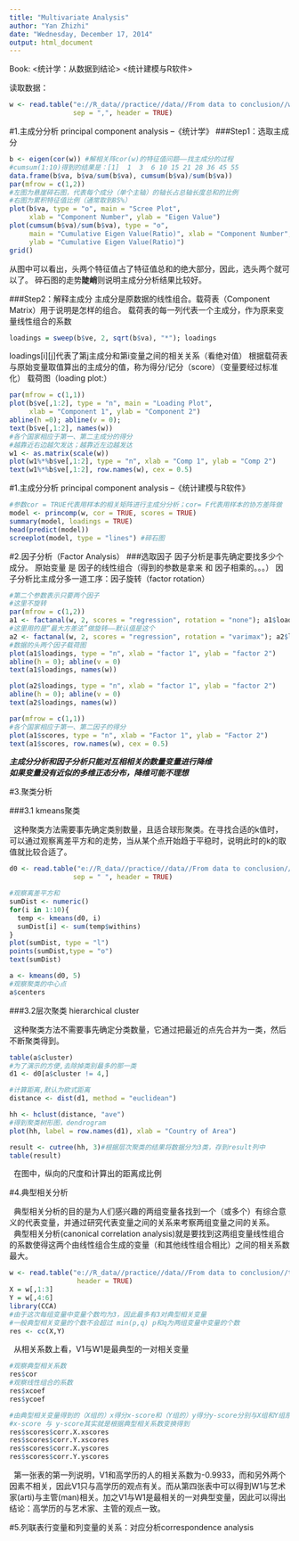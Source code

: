 ```yaml
---
title: "Multivariate Analysis"
author: "Yan Zhizhi"
date: "Wednesday, December 17, 2014"
output: html_document
---
```


Book: <统计学：从数据到结论>
      <统计建模与R软件>

读取数据：
```r
w <- read.table("e://R_data//practice//data//From data to conclusion//who.txt",
                sep = ",", header = TRUE)
```

#1.主成分分析 principal component analysis --《统计学》
###Step1：选取主成分
```r
b <- eigen(cor(w)) #解相关阵cor(w)的特征值问题——找主成分的过程
#cumsum(1:10)得到的结果是：[1]  1  3  6 10 15 21 28 36 45 55
data.frame(b$va, b$va/sum(b$va), cumsum(b$va)/sum(b$va))
par(mfrow = c(1,2))
#左图为悬崖碎石图，代表每个成分（单个主轴）的轴长占总轴长度总和的比例
#右图为累积特征值比例（通常取到85%）
plot(b$va, type = "o", main = "Scree Plot",
     xlab = "Component Number", ylab = "Eigen Value")
plot(cumsum(b$va)/sum(b$va), type = "o", 
     main = "Cumulative Eigen Value(Ratio)", xlab = "Component Number",
     ylab = "Cumulative Eigen Value(Ratio)")
grid()
```
    
从图中可以看出，头两个特征值占了特征值总和的绝大部分，因此，选头两个就可以了。
碎石图的走势**陡峭**则说明主成分分析结果比较好。

###Step2：解释主成分
主成分是原数据的线性组合。载荷表（Component Matrix）用于说明是怎样的组合。
载荷表的每一列代表一个主成分，作为原来变量线性组合的系数
```r
loadings = sweep(b$ve, 2, sqrt(b$va), "*"); loadings
```

loadings[i][j]代表了第j主成分和第i变量之间的相关关系（看绝对值）
根据载荷表与原始变量取值算出的主成分的值，称为得分/记分（score）（变量要经过标准化）
载荷图（loading plot:）
```r
par(mfrow = c(1,1))
plot(b$ve[,1:2], type = "n", main = "Loading Plot",
     xlab = "Component 1", ylab = "Component 2")
abline(h =0); abline(v = 0);
text(b$ve[,1:2], names(w))
#各个国家相应于第一、第二主成分的得分
#越靠近右边越欠发达；越靠近左边越发达
w1 <- as.matrix(scale(w))
plot(w1%*%b$ve[,1:2], type = "n", xlab = "Comp 1", ylab = "Comp 2")
text(w1%*%b$ve[,1:2], row.names(w), cex = 0.5)
```

#1.主成分分析 principal component analysis --《统计建模与R软件》
```r
#参数cor = TRUE代表用样本的相关矩阵进行主成分分析；cor= F代表用样本的协方差阵做
model <- princomp(w, cor = TRUE, scores = TRUE)
summary(model, loadings = TRUE)
head(predict(model))
screeplot(model, type = "lines") #碎石图
```


#2.因子分析（Factor Analysis）
###选取因子 
因子分析是事先确定要找多少个成分。
原始变量 是 因子的线性组合（得到的参数是拿来 和 因子相乘的。。。）
因子分析比主成分多一道工序：因子旋转（factor rotation）
```r
#第二个参数表示只要两个因子
#这里不旋转
par(mfrow = c(1,2))
a1 <- factanal(w, 2, scores = "regression", rotation = "none"); a1$loading
#这里用的是“最大方差法”做旋转——默认值是这个
a2 <- factanal(w, 2, scores = "regression", rotation = "varimax"); a2$loading
#数据的头两个因子载荷图
plot(a1$loadings, type = "n", xlab = "factor 1", ylab = "factor 2")
abline(h = 0); abline(v = 0)
text(a1$loadings, names(w))

plot(a2$loadings, type = "n", xlab = "factor 1", ylab = "factor 2")
abline(h = 0); abline(v = 0)
text(a2$loadings, names(w))

par(mfrow = c(1,1))
#各个国家相应于第一、第二因子的得分
plot(a1$scores, type = "n", xlab = "Factor 1", ylab = "Factor 2")
text(a1$scores, row.names(w), cex = 0.5)
```

***主成分分析和因子分析只能对互相相关的数量变量进行降维***   
***如果变量没有近似的多维正态分布，降维可能不理想***

#3.聚类分析

###3.1 kmeans聚类

\  这种聚类方法需要事先确定类别数量，且适合球形聚类。在寻找合适的k值时，可以通过观察离差平方和的走势，当从某个点开始趋于平稳时，说明此时的k的取值就比较合适了。

```r
d0 <- read.table("e://R_data//practice//data//From data to conclusion//trans.txt",
                sep = " ", header = TRUE)

#观察离差平方和
sumDist <- numeric()
for(i in 1:10){
  temp <- kmeans(d0, i)
  sumDist[i] <- sum(temp$withins) 
}
plot(sumDist, type = "l")
points(sumDist,type = "o")
text(sumDist)

a <- kmeans(d0, 5)
#观察聚类的中心点
a$centers

```

###3.2层次聚类 hierarchical cluster

\  这种聚类方法不需要事先确定分类数量，它通过把最近的点先合并为一类，然后不断聚类得到。

```r
table(a$cluster)
#为了演示的方便,去除掉类别最多的那一类
d1 <- d0[a$cluster != 4,]

#计算距离,默认为欧式距离
distance <- dist(d1, method = "euclidean")

hh <- hclust(distance, "ave")
#得到聚类树形图，dendrogram
plot(hh, label = row.names(d1), xlab = "Country of Area")   

result <- cutree(hh, 3)#根据层次聚类的结果将数据分为3类，存到result列中
table(result)
```

\  在图中，纵向的尺度和计算出的距离成比例

#4.典型相关分析

\  典型相关分析的目的是为人们感兴趣的两组变量各找到一个（或多个）有综合意义的代表变量，并通过研究代表变量之间的关系来考察两组变量之间的关系。  
\  典型相关分析(canonical correlation analysis)就是要找到这两组变量线性组合的系数使得这两个由线性组合生成的变量（和其他线性组合相比）之间的相关系数最大。

```r
w <- read.table("e://R_data//practice//data//From data to conclusion//tv.txt",
                 header = TRUE)
X = w[,1:3]
Y = w[,4:6]
library(CCA)
#由于这次每组变量中变量个数均为3，因此最多有3对典型相关变量
#一般典型相关变量的个数不会超过 min(p,q) p和q为两组变量中变量的个数
res <- cc(X,Y)
```

\  从相关系数上看，V1与W1是最典型的一对相关变量

```r

#观察典型相关系数
res$cor
#观察线性组合的系数
res$xcoef
res$ycoef

#由典型相关变量得到的（X组的）x得分x-score和（Y组的）y得分y-score分别与X组和Y组原始变量（即我们的变量代码X与Y）之间的相关系数（产生4个表，对应于4种相关组合）
#x-score 与 y-score其实就是根据典型相关系数变换得到
res$scores$corr.X.xscores
res$scores$corr.Y.xscores
res$scores$corr.X.yscores
res$scores$corr.Y.yscores

```

\  第一张表的第一列说明，V1和高学历的人的相关系数为-0.9933，而和另外两个因素不相关，因此V1只与高学历的观点有关。而从第四张表中可以得到W1与艺术家(arti)与主管(man)相关。加之V1与W1是最相关的一对典型变量，因此可以得出结论：高学历的与艺术家、主管的观点一致。

#5.列联表行变量和列变量的关系：对应分析correspondence analysis

```r

```

```r

```

```r

```